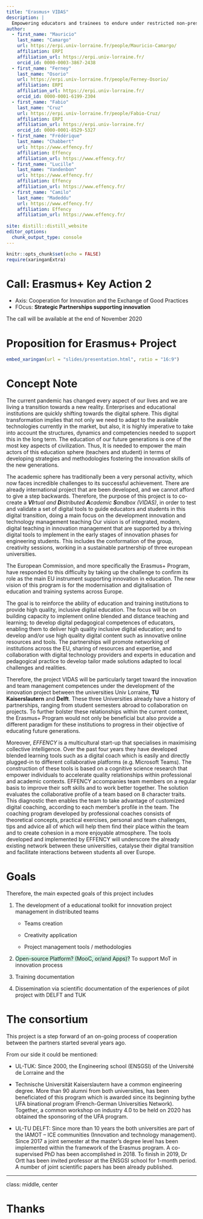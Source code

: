 ```yaml
---
title: "Erasmus+ VIDAS"
description: |
  Empowering educators and trainees to endure under restricted non-presential contexts
author:
  - first_name: "Mauricio"
    last_name: "Camargo"
    url: https://erpi.univ-lorraine.fr/people/Mauricio-Camargo/
    affiliation: ERPI
    affiliation_url: https://erpi.univ-lorraine.fr/
    orcid_id: 0000-0003-3867-2438 
  - first_name: "Ferney"
    last_name: "Osorio"
    url: https://erpi.univ-lorraine.fr/people/Ferney-Osorio/
    affiliation: ERPI
    affiliation_url: https://erpi.univ-lorraine.fr/
    orcid_id: 0000-0001-6199-2304
  - first_name: "Fabio"
    last_name: "Cruz"
    url: https://erpi.univ-lorraine.fr/people/Fabio-Cruz/
    affiliation: ERPI
    affiliation_url: https://erpi.univ-lorraine.fr/
    orcid_id: 0000-0001-8529-5327
  - first_name: "Frédérique"
    last_name: "Chabbert"
    url: https://www.effency.fr/
    affiliation: Effency
    affiliation_url: https://www.effency.fr/
  - first_name: "Lucille"
    last_name: "Vandenbon"
    url: https://www.effency.fr/
    affiliation: Effency
    affiliation_url: https://www.effency.fr/    
  - first_name: "Camilo"
    last_name: "Madeddu"
    url: https://www.effency.fr/
    affiliation: Effency
    affiliation_url: https://www.effency.fr/        
    
site: distill::distill_website
editor_options: 
  chunk_output_type: console
---
```



```r
knitr::opts_chunk$set(echo = FALSE)
require(xaringanExtra)
```


# Call:  Erasmus+ Key Action 2 

- Axis: Cooperation for Innovation and the Exchange of Good Practices
- FOcus: **Strategic Partnerships supporting innovation**  

The call will be available at the end of November 2020



# Proposition for Erasmus+ Project


```r

embed_xaringan(url = "slides/presentation.html", ratio = "16:9")

```




# Concept Note

The current pandemic has changed every aspect of our lives and we are
living a transition towards a new reality. Enterprises and educational
institutions are quickly shifting towards the digital sphere. This
digital transformation implies that not only we need to adapt to the
available technologies currently in the market, but also, it is highly
imperative to take into account the structures, dynamics and
competencies needed to support this in the long term. The education of
our future generations is one of the most key aspects of civilization.
Thus, It is needed to empower the main actors of this education sphere
(teachers and student) in terms of developing strategies and
methodologies fostering the innovation skills of the new generations.

The academic sphere has traditionally been a very personal activity,
which now faces incredible challenges to its successful achievement.
There are already international project that are been developed, and we
cannot afford to give a step backwards. Therefore, the purpose of this
project is to co-create a ***VI**rtual and **D**istributed **A**cademic
**S**andbox (VIDAS)*, in order to test and validate a set of digital
tools to guide educators and students in this digital transition, doing
a main focus on the development innovation and technology management
teaching Our vision is of integrated, modern, digital teaching in
innovation management that are supported by a thriving digital tools to
implement in the early stages of innovation phases for engineering
students. This includes the conformation of the group, creativity
sessions, working in a sustainable partnership of three european
universities.

The European Commission, and more specifically the Erasmus+ Program,
have responded to this difficulty by taking up the challenge to confirm
its role as the main EU instrument supporting innovation in education.
The new vision of this program is for the modernisation and
digitalisation of education and training systems across Europe.

The goal is to reinforce the ability of education and training
institutions to provide high quality, inclusive digital education. The
focus will be on building capacity to implement online blended and
distance teaching and learning; to develop digital pedagogical
competences of educators, enabling them to deliver high quality
inclusive digital education; and to develop and/or use high quality
digital content such as innovative online resources and tools. The
partnerships will promote networking of institutions across the EU,
sharing of resources and expertise, and collaboration with digital
technology providers and experts in education and pedagogical practice
to develop tailor made solutions adapted to local challenges and
realities.

Therefore, the project VIDAS will be particularly target toward the
innovation and team management competences under the development of the
innovation project between the universities Univ Lorraine, **TU
Kaiserslautern** and **Delft**. These three Universities already have a
history of partnerships, ranging from student semesters abroad to
collaboration on projects. To further bolster these relationships within
the current context, the Erasmus+ Program would not only be beneficial
but also provide a different paradigm for these institutions to progress
in their objective of educating future generations.

Moreover, *EFFENCY* is a multicultural start-up that specialises in
maximising collective intelligence. Over the past four years they have
developed blended learning tools such as a digital coach which is easily
and directly plugged-in to different collaborative platforms (e.g.
Microsoft Teams). The construction of these tools is based on a
cognitive science research that empower individuals to accelerate
quality relationships within professional and academic contexts. EFFENCY
accompanies team members on a regular basis to improve their soft skills
and to work better together. The solution evaluates the collaborative
profile of a team based on 8 character traits. This diagnostic then
enables the team to take advantage of customized digital coaching,
according to each member's profile in the team. The coaching program
developed by professional coaches consists of theoretical concepts,
practical exercises, personal and team challenges, tips and advice all
of which will help them find their place within the team and to create
cohesion in a more enjoyable atmosphere. The tools developed and
implemented by EFFENCY will underscore the already existing network
between these universities, catalyse their digital transition and
facilitate interactions between students all over Europe.

# Goals

Therefore, the main expected goals of this project includes

1.  The development of a educational toolkit for innovation project
    management in distributed teams

    - Teams creation

    - Creativity application

    - Project management tools / methodologies

2.  <span style="background-color: #d5f4e6;">Open-source Platform? (MooC, or/and Apps)?</span>  To support MoT in
    innovation process

3.  Training documentation

4.  Dissemination via scientific documentation of the experiences of
    pilot project with DELFT and TUK

# The consortium

This project is a step forward of an on-going process of cooperation between the partners started several years ago.

From our side it could be mentioned:

- UL-TUK: Since 2000, the Engineering school (ENSGSI) of the Université de Lorraine and the

- Technische Universität Kaiserslautern have a common engineering degree. More than 90 alumni from both universities, has been beneficiated of this program which is awarded since its beginning bythe UFA binational program (French-German Universities Network). Together, a common workshop on industry 4.0 to be held on 2020 has obtained the sponsoring of the UFA program.

- UL-TU DELFT: Since more than 10 years the both universities are part of the IAMOT -- ICE communities (Innovation and technology management). Since 2017 a joint semester at the master's degree level has been implemented within the framework of the Erasmus program. A co-supervised PhD has been accomplished in 2018. To finish in 2019, Dr Ortt has been invited professor at the ENSGSI school for 1-month period. A number of joint scientific papers has been already published.


---
class: middle, center

# Thanks
